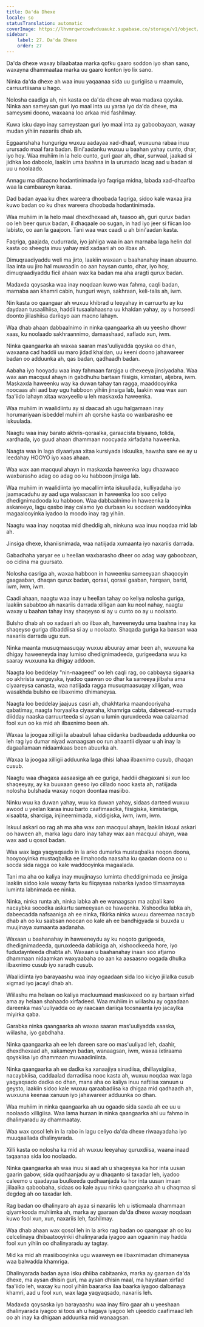 ```yaml
---
title: Da'da Dhexe
locale: so
statusTranslation: automatic
coverImage: https://lhvmrqwrcowdvduuaukz.supabase.co/storage/v1/object/public/strapi-uploads/small_cover-educacion-fundamental.webp-2d51a7828a2b1309555be27f7e2a61a0.webp
sidebar:
    label: 27. Da'da Dhexe
    order: 27
---
```

Da'da dhexe waxay bilaabataa marka qofku gaaro soddon iyo shan sano, waxayna dhammaataa marka uu gaaro konton iyo lix sano.

Ninka da'da dhexe ah waa inuu yaqaanaa sida uu gurigiisa u maamulo, carruurtiisana u hago.

Nolosha caadiga ah, nin kasta oo da'da dhexe ah waa madaxa qoyska. Ninka aan sameysan guri iyo maal inta uu yaraa iyo da'da dhexe, ma sameysmi doono, waxaana loo arkaa mid fashilmay.

Kuwa isku dayo inay sameystaan guri iyo maal inta ay gaboobayaan, waxay mudan yihiin naxariis dhab ah.

Eggaanshaha hungurigu wuxuu aadayaa xad-dhaaf, wuxuuna rabaa inuu urursado maal fara badan. Bini'aadanku wuxuu u baahan yahay cunto, dhar, iyo hoy. Waa muhiim in la helo cunto, guri gaar ah, dhar, surwaal, jaakad si jidhka loo daboolo, laakiin uma baahna in la urursado lacag aad u badan si uu u noolaado.

Annagu ma difaacno hodantinimada iyo faqriga midna, labada xad-dhaafba waa la cambaareyn karaa.

Dad badan ayaa ku dhex wareera dhoobada faqriga, sidoo kale waxaa jira kuwo badan oo ku dhex wareera dhoobada hodantinimada.

Waa muhiim in la helo maal dhexdhexaad ah, taasoo ah, guri qurux badan oo leh beer qurux badan, il dhaqaale oo sugan, in had iyo jeer si fiican loo labisto, oo aan la gaajoon. Tani waa wax caadi u ah bini'aadan kasta.

Faqriga, gaajada, cudurrada, iyo jahliga waa in aan marnaba laga helin dal kasta oo sheegta inuu yahay mid xadaari ah oo ilbax ah.

Dimuqraadiyaddu weli ma jirto, laakiin waxaan u baahanahay inaan abuurno. Ilaa inta uu jiro hal muwaadin oo aan haysan cunto, dhar, iyo hoy, dimuqraadiyaddu ficil ahaan wax ka badan ma aha aragti qurux badan.

Madaxda qoysaska waa inay noqdaan kuwo wax fahma, caqli badan, marnaba aan khamri cabin, hunguri weyn, sakhraan, keli-talis ah, iwm.

Nin kasta oo qaangaar ah wuxuu khibrad u leeyahay in carruurtu ay ku daydaan tusaalihiisa, haddii tusaalahaasna uu khaldan yahay, ay u horseedi doonto jiilashiisa dariiqyo aan macno lahayn.

Waa dhab ahaan dabbaalnimo in ninka qaangaarka ah uu yeesho dhowr xaas, ku noolaado sakhraannimo, damaashaad, xaflado xun, iwm.

Ninka qaangaarka ah waxaa saaran mas'uuliyadda qoyska oo dhan, waxaana cad haddii uu maro jidad khaldan, uu keeni doono jahawareer badan oo adduunka ah, qas badan, qadhaadh badan.

Aabaha iyo hooyadu waa inay fahmaan farqiga u dhexeeya jinsiyadaha. Waa wax aan macquul ahayn in gabdhuhu bartaan fiisigis, kimistari, aljebra, iwm. Maskaxda haweenku way ka duwan tahay tan ragga, maaddooyinka noocaas ahi aad bay ugu habboon yihiin jinsiga lab, laakiin waa wax aan faa'iido lahayn xitaa waxyeello u leh maskaxda haweenka.

Waa muhiim in waalidiintu ay si daacad ah ugu halgamaan inay horumariyaan isbeddel muhiim ah qorshe kasta oo waxbarasho ee iskuulada.

Naagtu waa inay barato akhris-qoraalka, garaacista biyaano, tolida, xardhada, iyo guud ahaan dhammaan noocyada xirfadaha haweenka.

Naagta waa in laga diyaariyaa xitaa kursiyada iskuulka, hawsha sare ee ay u leedahay HOOYO iyo xaas ahaan.

Waa wax aan macquul ahayn in maskaxda haweenka lagu dhaawaco waxbarasho adag oo adag oo ku habboon jinsiga lab.

Waa muhiim in waalidiinta iyo macallimiinta iskuullada, kulliyadaha iyo jaamacaduhu ay aad uga walaacaan in haweenka loo soo celiyo dhedignimadooda ku habboon. Waa dabbaalnimo in haweenka la askareeyo, lagu qasbo inay calamo iyo durbaan ku socdaan waddooyinka magaalooyinka iyadoo la moodo inay rag yihiin.

Naagtu waa inay noqotaa mid dheddig ah, ninkuna waa inuu noqdaa mid lab ah.

Jinsiga dhexe, khaniisnimada, waa natiijada xumaanta iyo naxariis darrada.

Gabadhaha yaryar ee u heellan waxbarasho dheer oo adag way gaboobaan, oo cidina ma guursato.

Nolosha casriga ah, waxaa habboon in haweenku sameeyaan shaqooyin gaagaaban, dhaqan qurux badan, qoraal, qoraal gaaban, harqaan, barid, iwm, iwm, iwm.

Caadi ahaan, naagtu waa inay u heellan tahay oo keliya nolosha guriga, laakiin sababtoo ah naxariis darrada xilligan aan ku nool nahay, naagtu waxay u baahan tahay inay shaqeyso si ay u cunto oo ay u noolaato.

Bulsho dhab ah oo xadaari ah oo ilbax ah, haweeneydu uma baahna inay ka shaqeyso guriga dibaddiisa si ay u noolaato. Shaqada guriga ka baxsan waa naxariis darrada ugu xun.

Ninka maanta musuqmaasuqay wuxuu abuuray amar been ah, wuxuuna ka dhigay haweeneyda inay lumiso dhedignimadeeda, gurigeedana wuu ka saaray wuxuuna ka dhigay addoon.

Naagta loo beddelay "nin-naageed" oo leh caqli rag, oo cabbaysa sigaarka oo akhrista wargeyska, iyadoo qaawan oo dhar ka sarreeya jilbaha ama ciyaareysa canasta, waa natiijada ragga musuqmaasuqay xilligan, waa wasakhda bulsho ee ilbaxnimo dhimaneysa.

Naagta loo beddelay jaajuus casri ah, dhakhtarka maandooriyaha qabatimay, naagta horyaalka ciyaaraha, khamriga cabta, dabeecad-xumada diidday naaska carruurteeda si aysan u lumin quruxdeeda waa calaamad fool xun oo ka mid ah ilbaxnimo been ah.

Waxaa la joogaa xilligii la abaabuli lahaa ciidanka badbaadada adduunka oo leh rag iyo dumar niyad wanaagsan oo run ahaantii diyaar u ah inay la dagaallamaan nidaamkaas been abuurka ah.

Waxaa la joogaa xilligii adduunka laga dhisi lahaa ilbaxnimo cusub, dhaqan cusub.

Naagtu waa dhagaxa aasaasiga ah ee guriga, haddii dhagaxani si xun loo shaqeeyay, ay ka buuxaan geeso iyo cillado nooc kasta ah, natiijada nolosha bulshada waxay noqon doontaa masiibo.

Ninku wuu ka duwan yahay, wuu ka duwan yahay, sidaas darteed wuxuu awood u yeelan karaa inuu barto caafimaadka, fiisigiska, kimistariga, xisaabta, sharciga, injineernimada, xiddigiska, iwm, iwm, iwm.

Iskuul askari oo rag ah ma aha wax aan macquul ahayn, laakiin iskuul askari oo haween ah, marka lagu daro inay tahay wax aan macquul ahayn, waa wax aad u qosol badan.

Waa wax laga yaqyaqsado in la arko dumarka mustaqbalka noqon doona, hooyooyinka mustaqbalka ee ilmahooda naasaha ku qaadan doona oo u socda sida ragga oo kale waddooyinka magaalada.

Tani ma aha oo kaliya inay muujinayso luminta dheddignimada ee jinsiga laakiin sidoo kale waxay farta ku fiiqaysaa nabarka iyadoo tilmaamaysa luminta labnimada ee ninka.

Ninka, ninka runta ah, ninka labka ah ee wanaagsan ma aqbali karo nacaybka socodka askartu sameeyaan ee haweenka. Xishoodka labka ah, dabeecadda nafsaaniga ah ee ninka, fikirka ninka wuxuu dareemaa nacayb dhab ah oo ku saabsan noocan oo kale ah ee bandhigyada si buuxda u muujinaya xumaanta aadanaha.

Waxaan u baahanahay in haweeneydu ay ku noqoto gurigeeda, dhedignimadeeda, quruxdeeda dabiiciga ah, xishoodkeeda hore, iyo fududaynteeda dhabta ah. Waxaan u baahanahay inaan soo afjarno dhammaan nidaamkan waxyaabaha oo aan ka aasaasno oogada dhulka ilbaxnimo cusub iyo xaradh cusub.

Waalidiinta iyo barayaashu waa inay ogaadaan sida loo kiciyo jiilalka cusub xigmad iyo jacayl dhab ah.

Wiilashu ma helaan oo kaliya macluumaad maskaxeed oo ay bartaan xirfad ama ay helaan shahaado xirfadeed. Waa muhiim in wiilashu ay ogaadaan dareenka mas'uuliyadda oo ay raacaan dariiqa toosnaanta iyo jacaylka miyirka qaba.

Garabka ninka qaangaarka ah waxaa saaran mas'uuliyadda xaaska, wiilasha, iyo gabdhaha.

Ninka qaangaarka ah ee leh dareen sare oo mas'uuliyad leh, daahir, dhexdhexaad ah, xakameyn badan, wanaagsan, iwm, waxaa ixtiraama qoyskiisa iyo dhammaan muwaadiniinta.

Ninka qaangaarka ah ee dadka ka xanaajiya sinadiisa, dhillaysigiisa, nacaybkiisa, caddaalad darradiisa nooc kasta ah, wuxuu noqdaa wax laga yaqyaqsado dadka oo dhan, mana aha oo kaliya inuu naftiisa xanuun u geysto, laakiin sidoo kale wuxuu qaraabadiisa ka dhigaa mid qadhaadh ah, wuxuuna keenaa xanuun iyo jahawareer adduunka oo dhan.

Waa muhiim in ninka qaangaarka ah uu ogaado sida saxda ah ee uu u noolaado xilligiisa. Waa lama huraan in ninka qaangaarka ahi uu fahmo in dhalinyaradu ay dhammaatay.

Waa wax qosol leh in la rabo in lagu celiyo da'da dhexe riwaayadaha iyo muuqaallada dhalinyarada.

Xilli kasta oo nolosha ka mid ah wuxuu leeyahay quruxdiisa, waana inaad taqaanaa sida loo noolaado.

Ninka qaangaarka ah waa inuu si aad ah u shaqeeyaa ka hor inta uusan gaarin gabow, sida qudhaanjadu ay u dhaqanto si taxadar leh, iyadoo caleemo u qaadaysa buulkeeda qudhaanjada ka hor inta uusan imaan jiilaalka qaboobaha, sidaas oo kale ayuu ninka qaangaarka ah u dhaqmaa si degdeg ah oo taxadar leh.

Rag badan oo dhalinyaro ah ayaa si naxariis leh u isticmaala dhammaan qiyamkooda muhiimka ah, marka ay gaaraan da'da dhexe waxay noqdaan kuwo fool xun, xun, naxariis leh, fashilmay.

Waa dhab ahaan wax qosol leh in la arko rag badan oo qaangaar ah oo ku celcelinaya dhibaatooyinkii dhalinyarada iyagoo aan ogaanin inay hadda fool xun yihiin oo dhalinyaradu ay tagtay.

Mid ka mid ah masiibooyinka ugu waaweyn ee ilbaxnimadan dhimaneysa waa balwadda khamriga.

Dhalinyarada badan ayaa isku dhiiba cabitaanka, marka ay gaaraan da'da dhexe, ma aysan dhisin guri, ma aysan dhisin maal, ma haystaan xirfad faa'iido leh, waxay ku nool yihiin baararka ilaa baarka iyagoo dalbanaya khamri, aad u fool xun, wax laga yaqyaqsado, naxariis leh.

Madaxda qoysaska iyo barayaashu waa inay fiiro gaar ah u yeeshaan dhalinyarada iyagoo si toos ah u hagaya iyagoo leh ujeeddo caafimaad leh oo ah inay ka dhigaan adduunka mid wanaagsan.

